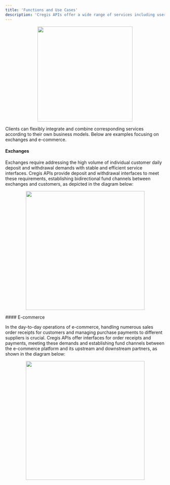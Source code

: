 ```yaml
---
title: 'Functions and Use Cases'
description: 'Cregis APIs offer a wide range of services including user deposits for various encrypted digital assets, order receipts, enterprise withdrawals (payments), and associated inquiries and notifications.'
---
```

<p align="center">
<img src="/images/overview03.png" alt="" width="300"/>
</p>
Clients can flexibly integrate and combine corresponding services according to their own business models. Below are examples focusing on exchanges and e-commerce.

#### Exchanges

Exchanges require addressing the high volume of individual customer daily deposit and withdrawal demands with stable and efficient service interfaces. Cregis APIs provide deposit and withdrawal interfaces to meet these requirements, establishing bidirectional fund channels between exchanges and customers, as depicted in the diagram below:
<p align="center">
<img src="/images/overview04.png" alt="" width="375"/>
</p>
#### E-commerce 

In the day-to-day operations of e-commerce, handling numerous sales order receipts for customers and managing purchase payments to different suppliers is crucial. Cregis APIs offer interfaces for order receipts and payments, meeting these demands and establishing fund channels between the e-commerce platform and its upstream and downstream partners, as shown in the diagram below:
<p align="center">
<img src="/images/overview05.png" alt="" width="375"/>
</p>